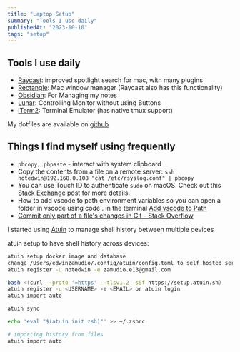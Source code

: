 ```yaml
---
title: "Laptop Setup"
summary: "Tools I use daily"
publishedAt: "2023-10-10"
tags: "setup"
---
```


## Tools I use daily

- [Raycast](https://raycast.com): improved spotlight search for mac, with many plugins
- [Rectangle](https://rectangleapp.com/): Mac window manager (Raycast also has this functionality)
- [Obsidian](https://obsidian.md/): For Managing my notes
- [Lunar](https://lunar.fyi/): Controlling Monitor without using Buttons
- [iTerm2](https://iterm2.com/): Terminal Emulator (has native tmux support)

My dotfiles are available on [github](https://github.com/notedwin/dotfiles)

## Things I find myself using frequently

- `pbcopy, pbpaste` - interact with system clipboard
- Copy the contents from a file on a remote server:
  `ssh notedwin@192.168.0.108 "cat /etc/rsyslog.conf" | pbcopy`
- You can use Touch ID to authenticate `sudo` on macOS. Check out this [Stack Exchange post](https://apple.stackexchange.com/questions/259093/can-touch-id-on-mac-authenticate-sudo-in-terminal/355880) for more details.
- How to add vscode to path environment variables so you can open a folder in vscode using code . in the terminal [Add vscode to Path](https://stackoverflow.com/questions/30065227/run-open-vscode-from-mac-terminal)
- [Commit only part of a file's changes in Git - Stack Overflow](https://stackoverflow.com/questions/1085162/commit-only-part-of-a-files-changes-in-git)

I started using [Atuin](https://github.com/atuinsh/atuin) to manage shell history between multiple devices

atuin setup to have shell history across devices:

```bash
atuin setup docker image and database
change /Users/edwinzamudio/.config/atuin/config.toml to self hosted server
atuin register -u notedwin -e zamudio.e13@gmail.com

bash <(curl --proto '=https' --tlsv1.2 -sSf https://setup.atuin.sh)
atuin register -u <USERNAME> -e <EMAIL> or atuin login
atuin import auto

atuin sync

echo 'eval "$(atuin init zsh)"' >> ~/.zshrc

# importing history from files
atuin import auto
```
